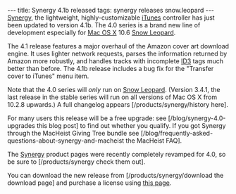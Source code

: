 ---
title: Synergy 4.1b released
tags: synergy releases snow.leopard
---
[[Synergy]], the lightweight, highly-customizable [[iTunes]] controller has just been updated to version 4.1b. The 4.0 series is a brand new line of development especially for [[Mac OS X]] 10.6 [[Snow Leopard]].

The 4.1 release features a major overhaul of the Amazon cover art download engine. It uses lighter network requests, parses the information returned by Amazon more robustly, and handles tracks with incomplete [[ID3]] tags much better than before. The 4.1b release includes a bug fix for the "Transfer cover to iTunes" menu item.

Note that the 4.0 series will ''only'' run on [[Snow Leopard]]. (Version 3.4.1, the last release in the stable series will run on all versions of Mac OS X from 10.2.8 upwards.) A full changelog appears [/products/synergy/history here].

For many users this release will be a free upgrade: see [/blog/synergy-4.0-upgrades this blog post] to find out whether you qualify. If you got Synergy through the MacHeist Giving Tree bundle see  [/blog/frequently-asked-questions-about-synergy-and-macheist the MacHeist FAQ].

The [[Synergy]] product pages were recently completely revamped for 4.0, so be sure to [/products/synergy check them out].

You can download the new release from [/products/synergy/download the download page] and purchase a license using [https://secure.wincent.com/a/products/synergy-classic/purchase/ this page].
